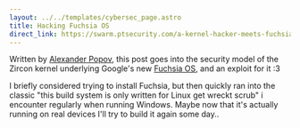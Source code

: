 ---
layout: ../../templates/cybersec_page.astro
title: Hacking Fuchsia OS
direct_link: https://swarm.ptsecurity.com/a-kernel-hacker-meets-fuchsia-os/
---

Written by [Alexander Popov](https://twitter.com/a13xp0p0v), this post goes into
the security model of the Zircon kernel underlying Google's new
[Fuchsia OS](https://en.wikipedia.org/wiki/Fuchsia_(operating_system)), and an
exploit for it :3

I briefly considered trying to install Fuchsia, but then quickly ran into the 
classic "this build system is only written for Linux get wreckt scrub" i
encounter regularly when running Windows. Maybe now that it's actually running
on real devices I'll try to build it again some day..

